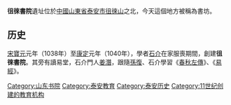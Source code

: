 '''徂徠書院'''遺址位於[[中國|中國]][[山東省|山東省]][[泰安市|泰安市]][[徂徠山|徂徠山]]之北，今天這個地方被稱為書坊。

==历史==
[[宋朝|宋]][[寶元|寶元]]元年（1038年）至[[康定_(宋仁宗)|康定]]元年（1040年），學者[[石介|石介]]在家服喪期間，創建'''徂徠書院'''。其旁有讀易堂，石介門人[[姜潛|姜潛]]，跟隨[[孫復|孫復]]、石介學習《[[春秋左傳|春秋左傳]]》、《[[易經|易經]]》。 

{{书院系列}}

{{Chinese building-stub}}
[[Category:山东书院|Category:山东书院]]
[[Category:泰安教育|Category:泰安教育]]
[[Category:泰安历史|Category:泰安历史]]
[[Category:11世纪创建的教育机构|Category:11世纪创建的教育机构]]